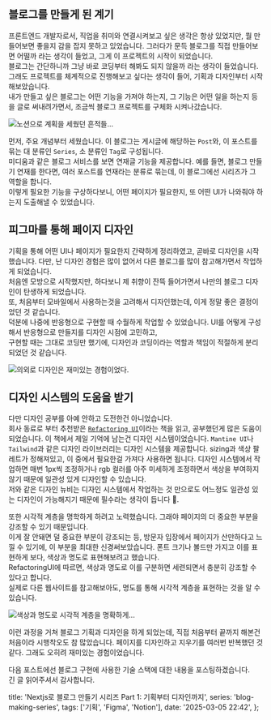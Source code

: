 ## 블로그를 만들게 된 계기

프론트엔드 개발자로서, 직업을 취미와 연결시켜보고 싶은 생각은 항상 있었지만, 뭘 만들어보면 좋을지 감을 잡지 못하고 있었습니다.
그러다가 문득 블로그를 직접 만들어보면 어떨까 라는 생각이 들었고, 그게 이 프로젝트의 시작이 되었습니다.  
블로그는 간단하니까 그냥 바로 코딩부터 해봐도 되지 않을까 라는 생각이 들었습니다. 그래도 프로젝트를 체계적으로 진행해보고 싶다는 생각이 들어, 기획과 디자인부터 시작해보았습니다.  
내가 만들고 싶은 블로그는 어떤 기능을 가져야 하는지, 그 기능은 어떤 일을 하는지 등을 글로 써내려가면서, 조금씩 블로그 프로젝트를 구체화 시켜나갔습니다.

![노션으로 계획을 세웠던 흔적들...](../../../../../../../../images/6592c0a768f31da899ab56e88bdd2ab417ecb33b3d05759dc07006218341312c.png)

먼저, 주요 개념부터 세웠습니다. 이 블로그는 게시글에 해당하는 `Post`와, 이 포스트를 묶는 대 분류인 `Series`, 소 분류인 `Tag`로 구성됩니다.  
미디움과 같은 블로그 서비스를 보면 연재글 기능을 제공합니다. 예를 들면, 블로그 만들기 연재를 한다면, 여러 포스트를 연재라는 분류로 묶는데, 이 블로그에선 시리즈가 그 역할을 합니다.  
이렇게 필요한 기능을 구상하다보니, 어떤 페이지가 필요한지, 또 어떤 UI가 나와줘야 하는지 도출해낼 수 있었습니다.

## 피그마를 통해 페이지 디자인

기획을 통해 어떤 UI나 페이지가 필요한지 간략하게 정리하였고, 곧바로 디자인을 시작했습니다.
다만, 난 디자인 경험은 많이 없어서 다른 블로그를 많이 참고해가면서 작업하게 되었습니다.  
처음엔 모방으로 시작했지만, 하다보니 제 취향이 잔뜩 들어가면서 나만의 블로그 디자인이 탄생하게 되었습니다.  
또, 처음부터 모바일에서 사용하는것을 고려해서 디자인했는데, 이게 정말 좋은 결정이었던 것 같습니다.  
덕분에 나중에 반응형으로 구현할 때 수월하게 작업할 수 있었습니다. UI를 어떻게 구성해서 반응형으로 만들지를 디자인 시점에 고민하고,  
구현할 때는 그대로 코딩만 했기에, 디자인과 코딩이라는 역할과 책임이 적절하게 분리되었던 것 같습니다.

![의외로 디자인은 재미있는 경험이었다.](../../../../../../../../images/e17a23780b6bf77348550e2f331c4ce316d20c0a330246d9795c6d8ae3753c34.png)

## 디자인 시스템의 도움을 받기

다만 디자인 공부를 아예 안하고 도전한건 아니었습니다.  
회사 동료로 부터 추천받은 [`Refactoring UI`](https://www.refactoringui.com)이라는 책을 읽고, 공부했던게 많은 도움이 되었습니다.
이 책에서 제일 기억에 남는건 디자인 시스템이었습니다. `Mantine UI`나 `Tailwind`과 같은 디자인 라이브러리는 디자인 시스템을 제공합니다.
sizing과 색상 팔레트가 정해져있고, 이 중에서 필요한걸 가져다 사용하면 됩니다.
디자인 시스템에서 작업하면 매번 1px씩 조정하거나 rgb 컬러를 아주 미세하게 조정하면서 색상을 부여하지 않기 때문에
일관성 있게 디자인할 수 있습니다.  
저와 같은 디자인 뉴비는 디자인 시스템에서 작업하는 것 만으로도 어느정도 일관성 있는 디자인이 가능해지기 때문에 필수라는 생각이 듭니다 🤣.

또한 시각적 계층을 명학하게 하려고 노력했습니다. 그래야 페이지의 더 중요한 부분을 강조할 수 있기 때문입니다.  
이게 잘 안돼면 덜 중요한 부분이 강조되는 등, 방문자 입장에서 페이지가 산만하다고 느낄 수 있기에, 이 부분을 최대한 신경써보았습니다.
폰트 크기나 볼드만 가지고 이를 표현하게 보다, 색상과 명도로 표현해보려고 했습니다.  
RefactoringUI에 따르면, 색상과 명도로 이를 구분하면 세련되면서 충분히 강조할 수 있다고 합니다.  
실제로 다른 웹사이트를 참고해보아도, 명도를 통해 시각적 계층을 표현하는 것을 알 수 있습니다.

![색상과 명도로 시각적 계층을 명확하게...](../../../../../../../../images/36e7085d4a8ac904b739ef6d33577580b71c626ddbd1f7addb853926731a47d5.png)

이런 과정을 거쳐 블로그 기획과 디자인을 하게 되었는데, 직접 처음부터 끝까지 해본건 처음이라 시행착오도 참 많았습니다.
페이지를 디자인하고 지우기를 여러번 반복했던 것 같다. 그래도 오히려 재미있는 경험이었습니다.

다음 포스트에선 블로그 구현에 사용한 기술 스택에 대한 내용을 포스팅하겠습니다.  
긴 글 읽어주셔서 감사합니다.

  title: 'Nextjs로 블로그 만들기 시리즈 Part 1: 기획부터 디자인까지',
  series: 'blog-making-series',
  tags: ['기획', 'Figma', 'Notion'],
  date: '2025-03-05 22:42',
};
